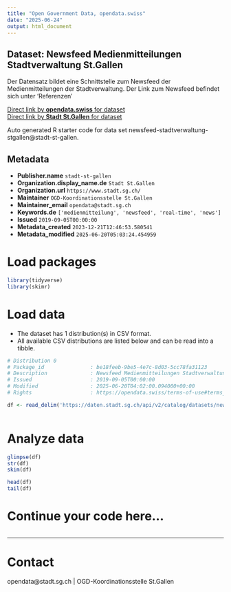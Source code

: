 ```yaml
---
title: "Open Government Data, opendata.swiss"
date: "2025-06-24"
output: html_document
---
```


## Dataset: Newsfeed Medienmitteilungen Stadtverwaltung St.Gallen

Der Datensatz bildet eine Schnittstelle zum Newsfeed der Medienmitteilungen der Stadtverwaltung. Der Link zum Newsfeed befindet sich unter 'Referenzen'

[Direct link by **opendata.swiss** for dataset](https://opendata.swiss/de/dataset/newsfeed-medienmitteilungen-stadtverwaltung-st-gallen)<br>
[Direct link by **Stadt St.Gallen** for dataset](https://daten.stadt.sg.ch/explore/dataset/newsfeed-stadtverwaltung-stgallen/)

Auto generated R starter code for data set newsfeed-stadtverwaltung-stgallen@stadt-st-gallen.

## Metadata

- **Publisher.name** `stadt-st-gallen`
- **Organization.display_name.de** `Stadt St.Gallen`
- **Organization.url** `https://www.stadt.sg.ch/`
- **Maintainer** `OGD-Koordinationsstelle St.Gallen`
- **Maintainer_email** `opendata@stadt.sg.ch`
- **Keywords.de** `['medienmitteilung', 'newsfeed', 'real-time', 'news']`
- **Issued** `2019-09-05T00:00:00`
- **Metadata_created** `2023-12-21T12:46:53.580541`
- **Metadata_modified** `2025-06-20T05:03:24.454959`


# Load packages

```r

library(tidyverse)
library(skimr)

```

# Load data

-   The dataset has 1 distribution(s) in CSV format.
-   All available CSV distributions are listed below and can be read into a tibble.

```r

# Distribution 0
# Package_id               : be18feeb-9be5-4e7c-8d03-5cc78fa31123
# Description              : Newsfeed Medienmitteilungen Stadtverwaltung St.Gallen (csv)
# Issued                   : 2019-09-05T00:00:00
# Modified                 : 2025-06-20T04:02:00.094000+00:00
# Rights                   : https://opendata.swiss/terms-of-use#terms_by

df <- read_delim('https://daten.stadt.sg.ch/api/v2/catalog/datasets/newsfeed-stadtverwaltung-stgallen/exports/csv?use_labels=true')



```

# Analyze data

```r

glimpse(df)
str(df)
skim(df)

head(df)
tail(df)

```

# Continue your code here...

```r

```

------------------------------------------------------------------------

# Contact

opendata@stadt.sg.ch | OGD-Koordinationsstelle St.Gallen
